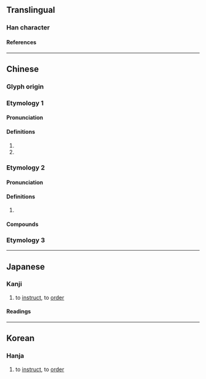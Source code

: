 {{character info}}
==Translingual==

===Han character===
{{Han char|rn=30|rad=口|as=04|sn=7|four=68027|canj=RCSH|ids=⿰口分}}

====References====
{{Han ref|kx=0178.110|dkj=03347|dj=0395.160|hdz=10592.030|uh=5429}}

----

==Chinese==
{{zh-forms}}

===Glyph origin===
{{Han etym}}
===Etymology 1===
====Pronunciation====
{{zh-pron
|m=fēn
|c=fan1
|mn=hun/hoan
|mn_note=hun - literary; hoan - vernacular
|mc=
|oc=y
|cat=v
}}

====Definitions====
{{zh-hanzi}}

# {{zh-used in|吩咐}}
# {{zh-used in|吩呶}}

===Etymology 2===
====Pronunciation====
{{zh-pron
|m=fēn
|c=fan1
|cat=n
}}

====Definitions====
{{zh-hanzi}}
# {{zh-used2|t}}

====Compounds====
{{zh-der|吩嗪|噻吩|卟吩}}

===Etymology 3===
{{zh-see|噴|v}}
----

==Japanese==

===Kanji===
{{ja-kanji|rs=口04}}

# to [[instruct]], to [[order]]

====Readings====
{{ja-readings|goon=ふん|kanon=ふん}}

----

==Korean==

===Hanja===
{{ko-hanja|hangeul=분|rv=bun|mr=pun}}

# to [[instruct]], to [[order]]